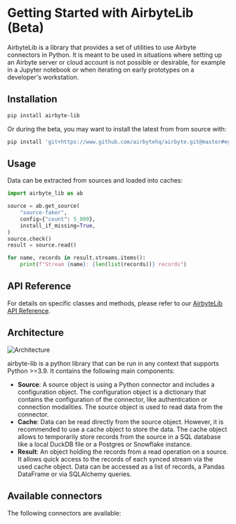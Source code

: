 
# Getting Started with AirbyteLib (Beta)

AirbyteLib is a library that provides a set of utilities to use Airbyte connectors in Python. It is meant to be used in situations where setting up an Airbyte server or cloud account is not possible or desirable, for example in a Jupyter notebook or when iterating on early prototypes on a developer's workstation.

## Installation

```bash
pip install airbyte-lib
```

Or during the beta, you may want to install the latest from from source with:

```bash
pip install 'git+https://www.github.com/airbytehq/airbyte.git@master#egg=airbyte-lib&subdirectory=airbyte-lib'
```

## Usage

Data can be extracted from sources and loaded into caches:

```python
import airbyte_lib as ab

source = ab.get_source(
    "source-faker",
    config={"count": 5_000},
    install_if_missing=True,
)
source.check()
result = source.read()

for name, records in result.streams.items():
    print(f"Stream {name}: {len(list(records))} records")
```

## API Reference

For details on specific classes and methods, please refer to our [AirbyteLib API Reference](./reference).

## Architecture

[comment]: <> (Edit under https://docs.google.com/drawings/d/1M7ti2D4ha6cEtPnk04RLp1SSh3au4dRJsLupnGPigHQ/edit?usp=sharing)

![Architecture](../../assets/docs/airbyte-lib-high-level-architecture.svg)

airbyte-lib is a python library that can be run in any context that supports Python >=3.9. It contains the following main components:
* **Source**: A source object is using a Python connector and includes a configuration object. The configuration object is a dictionary that contains the configuration of the connector, like authentication or connection modalities. The source object is used to read data from the connector.
* **Cache**: Data can be read directly from the source object. However, it is recommended to use a cache object to store the data. The cache object allows to temporarily store records from the source in a SQL database like a local DuckDB file or a Postgres or Snowflake instance.
* **Result**: An object holding the records from a read operation on a source. It allows quick access to the records of each synced stream via the used cache object. Data can be accessed as a list of records, a Pandas DataFrame or via SQLAlchemy queries.

## Available connectors

The following connectors are available:

<AirbyteLibConnectors />
